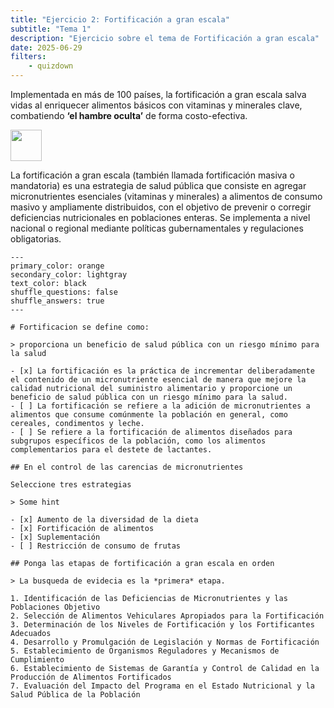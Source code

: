 ```yaml
---
title: "Ejercicio 2: Fortificación a gran escala"
subtitle: "Tema 1"
description: "Ejercicio sobre el tema de Fortificación a gran escala"
date: 2025-06-29
filters: 
    - quizdown
---
```


Implementada en más de 100 países, la fortificación a gran escala salva vidas al enriquecer alimentos básicos con vitaminas y minerales clave, combatiendo **'el hambre oculta'** de forma costo-efectiva.

![](/static/images/ejercicos02.png){width="50"}

::: callout-note
La fortificación a gran escala (también llamada fortificación masiva o mandatoria) es una estrategia de salud pública que consiste en agregar micronutrientes esenciales (vitaminas y minerales) a alimentos de consumo masivo y ampliamente distribuidos, con el objetivo de prevenir o corregir deficiencias nutricionales en poblaciones enteras. Se implementa a nivel nacional o regional mediante políticas gubernamentales y regulaciones obligatorias.
:::

``` quizdown
---
primary_color: orange
secondary_color: lightgray
text_color: black
shuffle_questions: false
shuffle_answers: true
---

# Fortificacion se define como:

> proporciona un beneficio de salud pública con un riesgo mínimo para la salud

- [x] La fortificación es la práctica de incrementar deliberadamente el contenido de un micronutriente esencial de manera que mejore la calidad nutricional del suministro alimentario y proporcione un beneficio de salud pública con un riesgo mínimo para la salud.
- [ ] La fortificación se refiere a la adición de micronutrientes a alimentos que consume comúnmente la población en general, como cereales, condimentos y leche.
- [ ] Se refiere a la fortificación de alimentos diseñados para subgrupos específicos de la población, como los alimentos complementarios para el destete de lactantes.

## En el control de las carencias de micronutrientes

Seleccione tres estrategias 

> Some hint

- [x] Aumento de la diversidad de la dieta
- [x] Fortificación de alimentos
- [x] Suplementación
- [ ] Restricción de consumo de frutas

## Ponga las etapas de fortificación a gran escala en orden

> La busqueda de evidecia es la *primera* etapa.

1. Identificación de las Deficiencias de Micronutrientes y las Poblaciones Objetivo
2. Selección de Alimentos Vehiculares Apropiados para la Fortificación
3. Determinación de los Niveles de Fortificación y los Fortificantes Adecuados
4. Desarrollo y Promulgación de Legislación y Normas de Fortificación
5. Establecimiento de Organismos Reguladores y Mecanismos de Cumplimiento
6. Establecimiento de Sistemas de Garantía y Control de Calidad en la Producción de Alimentos Fortificados
7. Evaluación del Impacto del Programa en el Estado Nutricional y la Salud Pública de la Población
```
